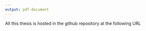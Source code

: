 ```yaml
---
output: pdf-document
---
```


All this thesis is hosted in the github repository at the following URL
